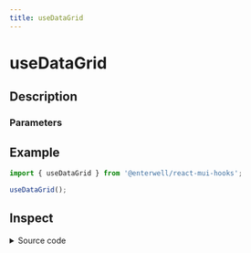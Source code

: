 ```yaml
---
title: useDataGrid
---
```



# useDataGrid

## Description

<ComponentDescription name="useDataGrid" />

### Parameters

<ComponentParameters name="useDataGrid" />

## Example

```ts filename="example.ts"
import { useDataGrid } from '@enterwell/react-mui-hooks';

useDataGrid();
```

## Inspect

<details>
    <summary>Source code</summary>
    <ComponentSource 
        package="@enterwell/react-mui-hooks" 
        directory="hooks" 
        name="useDataGrid"
    />
</details>
